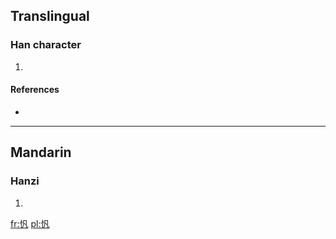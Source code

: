 ==Translingual==

===Han character===
{{Han char|rn=61|rad=心|as=03|sn=6|four=|canj=心竹弓戈 (PHNI)}}

# {{defn|Han|sort=心03}}

====References====
* {{Han ref|kx=0377.071|dkj=10344|dj=0703.180|hdz=42272.130|uh=5FDB|ud=24539}}

----

==Mandarin==

===Hanzi===
{{cmn-hanzi|pin=[[fán]] ([[fan2]])|wg=fan<sup>2</sup>}}

# {{defn|Mandarin|sort=心03}}

[[fr:忛]]
[[pl:忛]]